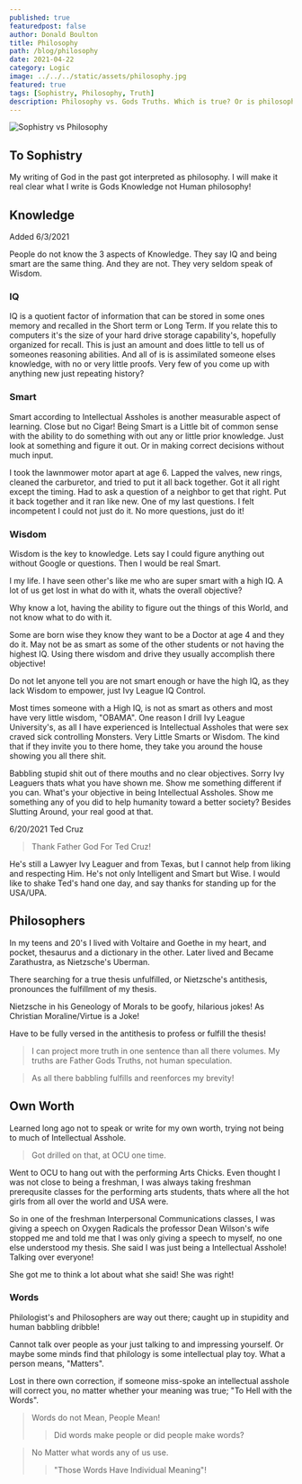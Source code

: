 ```yaml
---
published: true
featuredpost: false
author: Donald Boulton
title: Philosophy
path: /blog/philosophy
date: 2021-04-22
category: Logic
image: ../../../static/assets/philosophy.jpg
featured: true
tags: [Sophistry, Philosophy, Truth]
description: Philosophy vs. Gods Truths. Which is true? Or is philosophy based upon truths? To seek brevity in interactions and be concise.
---
```


![Sophistry vs Philosophy](../../../static/assets/philosophy.jpg)

## To Sophistry

My writing of God in the past got interpreted as philosophy. I will make it real clear what I write is Gods Knowledge not Human philosophy!

## Knowledge

Added 6/3/2021

People do not know the 3 aspects of Knowledge. They say IQ and being smart are the same thing. And they are not. They very seldom speak of Wisdom.

### IQ

IQ is a quotient factor of information that can be stored in some ones memory and recalled in the Short term or Long Term. If you relate this to computers it's the size of your hard drive storage capability's, hopefully organized for recall. This is just an amount and does little to tell us of someones reasoning abilities. And all of is is assimilated someone elses knowledge, with no or very little proofs. Very few of you come up with anything new just repeating history?

### Smart

Smart according to Intellectual Assholes is another measurable aspect of learning. Close but no Cigar!
Being Smart is a Little bit of common sense with the ability to do something with out any or little prior knowledge. Just look at something and figure it out. Or in making correct decisions without much input.

I took the lawnmower motor apart at age 6. Lapped the valves, new rings, cleaned the carburetor, and tried to put it all back together. Got it all right except the timing. Had to ask a question of a neighbor to get that right. Put it back together and it ran like new. One of my last questions. I felt incompetent I could not just do it. No more questions, just do it!

### Wisdom

Wisdom is the key to knowledge. Lets say I could figure anything out without Google or questions. Then I would be real Smart.

I my life. I have seen other's like me who are super smart with a high IQ. A lot of us get lost in what do with it, whats the overall objective?

Why know a lot, having the ability to figure out the things of this World, and not know what to do with it.

Some are born wise they know they want to be a Doctor at age 4 and they do it. May not be as smart as some of the other students or not having the highest IQ. Using there wisdom and drive they usually accomplish there objective!

Do not let anyone tell you are not smart enough or have the high IQ, as they lack Wisdom to empower, just Ivy League IQ Control.

Most times someone with a High IQ, is not as smart as others and most have very little wisdom, "OBAMA". One reason I drill Ivy League University's, as all I have experienced is Intellectual Assholes that were sex craved sick controlling Monsters. Very Little Smarts or Wisdom. The kind that if they invite you to there home, they take you around the house showing you all there shit.

Babbling stupid shit out of there mouths and no clear objectives. Sorry Ivy Leaguers thats what you have shown me. Show me something different if you can. What's your objective in being Intellectual Assholes. Show me something any of you did to help humanity toward a better society? Besides Slutting Around, your real good at that.

6/20/2021 Ted Cruz

> Thank Father God For Ted Cruz!

He's still a Lawyer Ivy Leaguer and from Texas, but I cannot help from liking and respecting Him. He's not only Intelligent and Smart but Wise. I would like to shake Ted's hand one day, and say thanks for standing up for the USA/UPA.

## Philosophers

In my teens and 20's I lived with Voltaire and Goethe in my heart, and pocket, thesaurus and a dictionary in the other. Later lived and Became Zarathustra, as Nietzsche's Uberman.

There searching for a true thesis unfulfilled, or Nietzsche's antithesis, pronounces the fulfillment of my thesis.

Nietzsche in his Geneology of Morals to be goofy, hilarious jokes! As Christian Moraline/Virtue is a Joke!

Have to be fully versed in the antithesis to profess or fulfill the thesis!

> I can project more truth in one sentence than all there volumes. My truths are Father Gods Truths, not human speculation.

> As all there babbling fulfills and reenforces my brevity!

## Own Worth

Learned long ago not to speak or write for my own worth, trying not being to much of Intellectual Asshole.

> Got drilled on that, at OCU one time.

Went to OCU to hang out with the performing Arts Chicks. Even thought I was not close to being a freshman, I was always taking freshman prerequsite classes for the performing arts students, thats where all the hot girls from all over the world and USA were.

So in one of the freshman Interpersonal Communications classes, I was giving a speech on Oxygen Radicals the professor Dean Wilson's wife stopped me and told me that I was only giving a speech to myself, no one else understood my thesis. She said I was just being a Intellectual Asshole! Talking over everyone!

She got me to think a lot about what she said! She was right!

### Words

Philologist's and Philosophers are way out there; caught up in stupidity and human babbling dribble!

Cannot talk over people as your just talking to and impressing yourself. Or maybe some minds find that philology is some intellectual play toy. What a person means, "Matters".

Lost in there own correction, if someone miss-spoke an intellectual asshole will correct you, no matter whether your meaning was true; "To Hell with the Words".

> Words do not Mean, People Mean!
>
> > Did words make people or did people make words?

> No Matter what words any of us use.
>
> > "Those Words Have Individual Meaning"!

<WavyHr className="mt-1 mb-1 text-fuchsia-600" />
